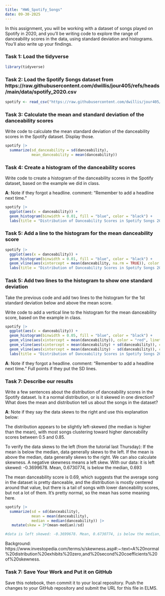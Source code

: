 ```yaml
---
title: "HW6_Spotify_Songs"
date: 09-30-2025
---
```


In this assignment, you will be working with a dataset of songs played on Spotify in 2020, and you'll be writing code to explore the range of danceability scores in the data, using standard deviation and histograms. You'll also write up your findings.

### Task 1: Load the tidyverse

```r
library(tidyverse)
```

### Task 2: Load the Spotify Songs dataset from https://raw.githubusercontent.com/dwillis/jour405/refs/heads/main/data/spotify_2020.csv

```r
spotify <- read_csv("https://raw.githubusercontent.com/dwillis/jour405/refs/heads/main/data/spotify_2020.csv")
```

### Task 3: Calculate the mean and standard deviation of the danceability scores

Write code to calculate the mean standard deviation of the danceability scores in the Spotify dataset. Display those.

```r
spotify |> 
  summarize(sd_danceability = sd(danceability), 
            mean_danceability = mean(danceability))
```

### Task 4: Create a histogram of the danceability scores

Write code to create a histogram of the danceability scores in the Spotify dataset, based on the example we did in class.

**A**: Note if they forgot a headline.
comment: "Remember to add a headline next time."

```r
spotify |> 
  ggplot(aes(x = danceability)) +
  geom_histogram(binwidth = 0.01, fill = "blue", color = "black") +
  labs(title = "Distribution of Danceability Scores in Spotify Songs 2020", x = "Danceability Score", y = "Number of Songs")
```





### Task 5: Add a line to the histogram for the mean danceability score

```r
spotify |> 
  ggplot(aes(x = danceability)) +
  geom_histogram(binwidth = 0.01, fill = "blue", color = "black") +
  geom_vline(aes(xintercept = mean(danceability, na.rm = TRUE)), color = "red", linetype = "dashed", size = 1)  +
  labs(title = "Distribution of Danceability Scores in Spotify Songs 2020", x = "Danceability Score", y = "Number of Songs")
```


### Task 5: Add two lines to the histogram to show one standard deviation

Take the previous code and add two lines to the histogram for the 1st standard deviation below and above the mean score.


Write code to add a vertical line to the histogram for the mean danceability score, based on the example in class.

```r
spotify |> 
  ggplot(aes(x = danceability)) +
  geom_histogram(binwidth = 0.05, fill = "blue", color = "black") +
  geom_vline(aes(xintercept = mean(danceability)), color = "red", linetype = "dashed") +
  geom_vline(aes(xintercept = mean(danceability) + sd(danceability)), color = "yellow", linetype = "dashed") +
  geom_vline(aes(xintercept = mean(danceability) - sd(danceability)), color = "yellow", linetype = "dashed") +
  labs(title = "Distribution of Danceability Scores in Spotify Songs 2020", x = "Danceability Score", y = "Number of Songs")
```

**A**:  Note if they forgot a headline.
comment: "Remember to add a headline next time."
Full points if they put the SD lines.

### Task 7: Describe our results


Write a few sentences about the distribution of danceability scores in the Spotify dataset. Is it a normal distribution, or is it skewed in one direction? What does the mean and distribution tell us about the songs in the dataset?

**A**: Note if they say the data skews to the right and use this explanation below:


The distribution appears to be slightly left-skewed (the median is higher than the mean), with most songs clustering toward higher danceability scores between 0.5 and 0.85. 

To verify the data skews to the left (from the tutorial last Thursday):
If the mean is below the median, data generally skews to the left.
If the mean is above the median, data generally skews to the right.
We can also calculate skewness. A negative skewness means a left skew.
With our data: it is left skewed: -0.3699678. Mean, 0.6730774, is below the median, 0.693	 

The mean danceability score is 0.69, which suggests that the average song in the dataset is pretty danceable, and the distribution is mostly centered around that value, but there is a tail of songs with lower danceability scores, but not a lot of them. It's pretty normal, so the mean has some meaning here.

```r
spotify |> 
  summarize(sd = sd(danceability), 
            mean = mean(danceability),
            median = median(danceability)) |> 
   mutate(skew = 3*(mean-median)/sd)

#data is left skewed: -0.3699678. Mean, 0.6730774, is below the median, 0.693	  
```

Background: https://www.investopedia.com/terms/s/skewness.asp#:~:text=A%20normal%20distribution%20exhibits%20zero,and%20second%20coefficients%20of%20skewness.


### Task 7: Save Your Work and Put it on GitHub

Save this notebook, then commit it to your local repository. Push the changes to your GitHub repository and submit the URL for this file in ELMS.



